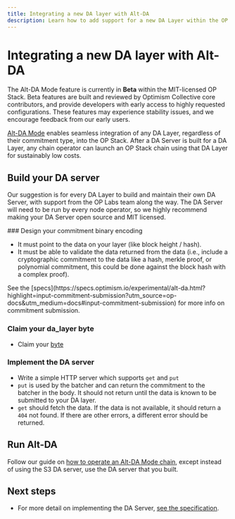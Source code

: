 ```yaml
---
title: Integrating a new DA layer with Alt-DA
description: Learn how to add support for a new DA Layer within the OP Stack.
---
```




# Integrating a new DA layer with Alt-DA

<Info>
  The Alt-DA Mode feature is currently in <strong>Beta</strong>  within the MIT-licensed OP Stack. Beta features are built and reviewed by Optimism Collective core contributors, and provide developers with early access to highly requested configurations.
  These features may experience stability issues, and we encourage feedback from our early users.
</Info>

[Alt-DA Mode](/stack/beta-features/alt-da-mode) enables seamless integration of any DA Layer, regardless of their commitment type, into the OP Stack. After a DA Server is built for a DA Layer, any chain operator can launch an OP Stack chain using that DA Layer for sustainably low costs.

## Build your DA server

Our suggestion is for every DA Layer to build and maintain their own DA Server, with support from the OP Labs team along the way. The DA Server will need to be run by every node operator, so we highly recommend making your DA Server open source and MIT licensed.

<Steps>
  ### Design your commitment binary encoding

  *   It must point to the data on your layer (like block height / hash).
  *   It must be able to validate the data returned from the data (i.e., include a cryptographic commitment to the data like a hash, merkle proof, or polynomial commitment, this could be done against the block hash with a complex proof).

  <Info>
    See the [specs](https://specs.optimism.io/experimental/alt-da.html?highlight=input-commitment-submission?utm_source=op-docs&utm_medium=docs#input-commitment-submission) for more info on commitment submission.
  </Info>

  ### Claim your da\_layer byte

  *   Claim your [byte](https://github.com/ethereum-optimism/specs/discussions/135)

  ### Implement the DA server

  *   Write a simple HTTP server which supports `get` and `put`
  *   `put` is used by the batcher and can return the commitment to the batcher in the body. It should not return until the data is known to be submitted to your DA layer.
  *   `get` should fetch the data. If the data is not available, it should return a `404` not found. If there are other errors, a different error should be returned.

</Steps>

## Run Alt-DA
Follow our guide on [how to operate an Alt-DA Mode chain](/operators/chain-operators/features/alt-da-mode), except instead of using the S3 DA server, use the DA server that you built.

## Next steps

*   For more detail on implementing the DA Server, [see the specification](https://specs.optimism.io/experimental/alt-da.html?utm_source=op-docs&utm_medium=docs#da-server).
